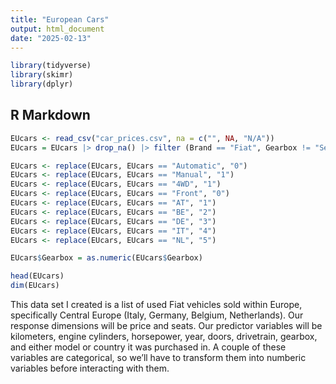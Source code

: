 ```yaml
---
title: "European Cars"
output: html_document
date: "2025-02-13"
---
```


```r
library(tidyverse)
library(skimr)
library(dplyr)
```

## R Markdown

```r
EUcars <- read_csv("car_prices.csv", na = c("", NA, "N/A"))
EUcars = EUcars |> drop_na() |> filter (Brand == "Fiat", Gearbox != "Semi-automatic", Drivetrain != "Rear") |> select(Model,Price,Kilometers,Power, Seats,Doors,Cylinders,Gearbox,Year,Drivetrain,Country)

EUcars <- replace(EUcars, EUcars == "Automatic", "0")
EUcars <- replace(EUcars, EUcars == "Manual", "1")
EUcars <- replace(EUcars, EUcars == "4WD", "1")
EUcars <- replace(EUcars, EUcars == "Front", "0")
EUcars <- replace(EUcars, EUcars == "AT", "1")
EUcars <- replace(EUcars, EUcars == "BE", "2")
EUcars <- replace(EUcars, EUcars == "DE", "3")
EUcars <- replace(EUcars, EUcars == "IT", "4")
EUcars <- replace(EUcars, EUcars == "NL", "5")

EUcars$Gearbox = as.numeric(EUcars$Gearbox)

```

```r
head(EUcars)
dim(EUcars)
```

This data set I created is a list of used Fiat vehicles sold within Europe, specifically Central Europe (Italy, Germany, Belgium, Netherlands).
Our response dimensions will be price and seats.
Our predictor variables will be kilometers, engine cylinders, horsepower, year, doors, drivetrain, gearbox, and either model or country it was purchased in. A couple of these variables are categorical, so we'll have to transform them into numberic variables before interacting with them.

```r

```